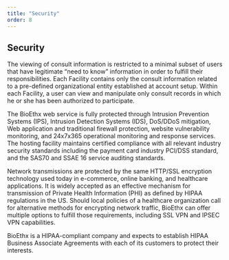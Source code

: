 ```yaml
---
title: "Security"
order: 8
---
```


## Security

The viewing of consult information is restricted to a minimal subset of users that have legitimate “need to know” information in order to fulfill their responsibilities. Each Facility contains only the consult information related to a pre-defined organizational entity established at account setup. Within each Facility, a user can view and manipulate only consult records in which he or she has been authorized to participate.

The BioEthx web service is fully protected through Intrusion Prevention Systems (IPS), Intrusion Detection Systems (IDS), DoS/DDoS mitigation, Web application and traditional firewall protection, website vulnerability monitoring, and 24x7x365 operational monitoring and response services. The hosting facility maintains certified compliance with all relevant industry security standards including the payment card industry PCI/DSS standard, and the SAS70 and SSAE 16 service auditing standards.

Network transmissions are protected by the same HTTP/SSL encryption technology used today in e-commerce, online banking, and healthcare applications. It is widely accepted as an effective mechanism for transmission of Private Health Information (PHI) as defined by HIPAA regulations in the US. Should local policies of a healthcare organization call for alternative methods for encrypting network traffic, BioEthx can offer multiple options to fulfill those requirements, including SSL VPN and IPSEC VPN capabilities.

BioEthx is a HIPAA-compliant company and expects to establish HIPAA Business Associate Agreements with each of its customers to protect their interests.

